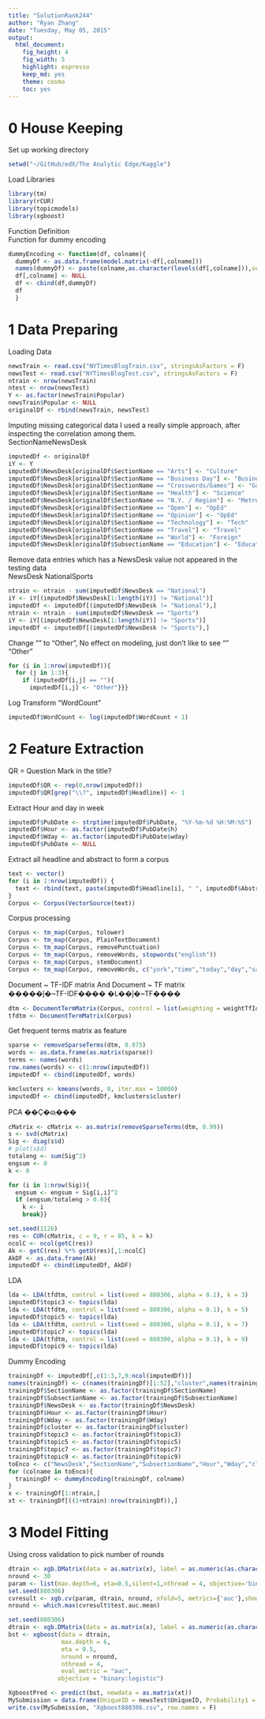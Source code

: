 ```yaml
---
title: "SolutionRank244"
author: "Ryan Zhang"
date: "Tuesday, May 05, 2015"
output:
  html_document:
    fig_height: 4
    fig_width: 5
    highlight: espresso
    keep_md: yes
    theme: cosmo
    toc: yes
---
```


# 0 House Keeping
Set up working directory    
```r
setwd("~/GitHub/edX/The Analytic Edge/Kaggle")
```

Load Libraries 
```r
library(tm)
library(rCUR)
library(topicmodels)
library(xgboost)
```

Function Definition   
Function for dummy encoding
```r
dummyEncoding <- function(df, colname){
  dummyDf <- as.data.frame(model.matrix(~df[,colname]))
  names(dummyDf) <- paste(colname,as.character(levels(df[,colname])),sep="")
  df[,colname] <- NULL
  df <- cbind(df,dummyDf)
  df
  }
```

# 1 Data Preparing
Loading Data  
```r
newsTrain <- read.csv("NYTimesBlogTrain.csv", stringsAsFactors = F)
newsTest <- read.csv("NYTimesBlogTest.csv", stringsAsFactors = F)
ntrain <- nrow(newsTrain)
ntest <- nrow(newsTest)
Y <- as.factor(newsTrain$Popular)
newsTrain$Popular <- NULL
originalDf <- rbind(newsTrain, newsTest)
```

Imputing missing categorical data
I used a really simple approach, after inspecting the correlation among them.   
SectionNameNewsDesk
```r
imputedDf <- originalDf
iY <- Y
imputedDf$NewsDesk[originalDf$SectionName == "Arts"] <- "Culture"
imputedDf$NewsDesk[originalDf$SectionName == "Business Day"] <- "Business"
imputedDf$NewsDesk[originalDf$SectionName == "Crosswords/Games"] <- "Games"
imputedDf$NewsDesk[originalDf$SectionName == "Health"] <- "Science"
imputedDf$NewsDesk[originalDf$SectionName == "N.Y. / Region"] <- "Metro"
imputedDf$NewsDesk[originalDf$SectionName == "Open"] <- "OpEd"
imputedDf$NewsDesk[originalDf$SectionName == "Opinion"] <- "OpEd"
imputedDf$NewsDesk[originalDf$SectionName == "Technology"] <- "Tech"
imputedDf$NewsDesk[originalDf$SectionName == "Travel"] <- "Travel"
imputedDf$NewsDesk[originalDf$SectionName == "World"] <- "Foreign"
imputedDf$NewsDesk[originalDf$SubsectionName == "Education"] <- "Education"
```

Remove data entries which has a NewsDesk value not appeared in the testing data    
NewsDesk NationalSports
```r
ntrain <- ntrain - sum(imputedDf$NewsDesk == "National")
iY <- iY[(imputedDf$NewsDesk[1:length(iY)] != "National")]
imputedDf <- imputedDf[(imputedDf$NewsDesk != "National"),]
ntrain <- ntrain - sum(imputedDf$NewsDesk == "Sports")
iY <- iY[(imputedDf$NewsDesk[1:length(iY)] != "Sports")]
imputedDf <- imputedDf[(imputedDf$NewsDesk != "Sports"),]
```

Change "" to "Other", No effect on modeling, just don't like to see ""   
"Other"
```r
for (i in 1:nrow(imputedDf)){
  for (j in 1:3){
    if (imputedDf[i,j] == ""){
      imputedDf[i,j] <- "Other"}}}
```

Log Transform "WordCount" 
```r
imputedDf$WordCount <- log(imputedDf$WordCount + 1)
```

# 2 Feature Extraction
QR = Question Mark in the title?    
```r
imputedDf$QR <- rep(0,nrow(imputedDf))
imputedDf$QR[grep("\\?", imputedDf$Headline)] <- 1
```

Extract Hour and day in week   
```r
imputedDf$PubDate <- strptime(imputedDf$PubDate, "%Y-%m-%d %H:%M:%S")
imputedDf$Hour <- as.factor(imputedDf$PubDate$h)
imputedDf$Wday <- as.factor(imputedDf$PubDate$wday)
imputedDf$PubDate <- NULL
```

Extract all headline and abstract to form a corpus     
```r
text <- vector()
for (i in 1:nrow(imputedDf)) {
  text <- rbind(text, paste(imputedDf$Headline[i], " ", imputedDf$Abstract[i]))
}
Corpus <- Corpus(VectorSource(text))
```

Corpus processing     
```r
Corpus <- tm_map(Corpus, tolower)     
Corpus <- tm_map(Corpus, PlainTextDocument)    
Corpus <- tm_map(Corpus, removePunctuation)    
Corpus <- tm_map(Corpus, removeWords, stopwords("english"))     
Corpus <- tm_map(Corpus, stemDocument)
Corpus <- tm_map(Corpus, removeWords, c("york","time","today","day","said","say","report","week","will","year","articl","can","daili","news"))
```

Document ~ TF-IDF matrix And Document ~ TF matrix    
�����ĵ�~TF-IDF���� �Լ��ĵ�~TF����     
```r
dtm <- DocumentTermMatrix(Corpus, control = list(weighting = weightTfIdf))   
tfdtm <- DocumentTermMatrix(Corpus)   
```

Get frequent terms matrix as feature    
```r
sparse <- removeSparseTerms(dtm, 0.975)
words <- as.data.frame(as.matrix(sparse))
terms <- names(words)
row.names(words) <- c(1:nrow(imputedDf))
imputedDf <- cbind(imputedDf, words)
```

```r
kmclusters <- kmeans(words, 8, iter.max = 10000)
imputedDf <- cbind(imputedDf, kmclusters$cluster)
```

PCA ��Ҫ�ɷַ���
```r
cMatrix <- cMatrix <- as.matrix(removeSparseTerms(dtm, 0.99))
s <- svd(cMatrix)
Sig <- diag(s$d)
# plot(s$d)
totaleng <- sum(Sig^2)
engsum <- 0
k <- 0

for (i in 1:nrow(Sig)){
  engsum <- engsum + Sig[i,i]^2
  if (engsum/totaleng > 0.8){
    k <- i
    break}}

set.seed(1126)
res <- CUR(cMatrix, c = 9, r = 85, k = k)
ncolC <- ncol(getC(res))
Ak <- getC(res) %*% getU(res)[,1:ncolC]
AkDF <- as.data.frame(Ak)
imputedDf <- cbind(imputedDf, AkDF)
```

LDA
```r
lda <- LDA(tfdtm, control = list(seed = 880306, alpha = 0.1), k = 3)
imputedDf$topic3 <- topics(lda)
lda <- LDA(tfdtm, control = list(seed = 880306, alpha = 0.1), k = 5)
imputedDf$topic5 <- topics(lda)
lda <- LDA(tfdtm, control = list(seed = 880306, alpha = 0.1), k = 7)
imputedDf$topic7 <- topics(lda)
lda <- LDA(tfdtm, control = list(seed = 880306, alpha = 0.1), k = 9)
imputedDf$topic9 <- topics(lda)
```

Dummy Encoding
```r
trainingDf <- imputedDf[,c(1:3,7,9:ncol(imputedDf))]
names(trainingDf) <- c(names(trainingDf)[1:52],"cluster",names(trainingDf)[54:ncol(trainingDf)])
trainingDf$SectionName <- as.factor(trainingDf$SectionName)
trainingDf$SubsectionName <- as.factor(trainingDf$SubsectionName)
trainingDf$NewsDesk <- as.factor(trainingDf$NewsDesk)
trainingDf$Hour <- as.factor(trainingDf$Hour)
trainingDf$Wday <- as.factor(trainingDf$Wday)
trainingDf$cluster <- as.factor(trainingDf$cluster)
trainingDf$topic3 <- as.factor(trainingDf$topic3)
trainingDf$topic5 <- as.factor(trainingDf$topic5)
trainingDf$topic7 <- as.factor(trainingDf$topic7)
trainingDf$topic9 <- as.factor(trainingDf$topic9)
toEnco <- c("NewsDesk","SectionName","SubsectionName","Hour","Wday","cluster","topic3","topic5","topic7","topic9")
for (colname in toEnco){
  trainingDf <- dummyEncoding(trainingDf, colname)
}
x <- trainingDf[1:ntrain,]
xt <- trainingDf[((1+ntrain):nrow(trainingDf)),]
```

# 3 Model Fitting
Using cross validation to pick number of rounds 
```r
dtrain <- xgb.DMatrix(data = as.matrix(x), label = as.numeric(as.character(iY)))
nround <- 30
param <- list(max.depth=6, eta=0.5,silent=1,nthread = 4, objective='binary:logistic')
set.seed(880306)
cvresult <- xgb.cv(param, dtrain, nround, nfold=5, metrics={'auc'},showsd = FALSE)
nround <- which.max(cvresult$test.auc.mean)
```

```r
set.seed(880306)
dtrain <- xgb.DMatrix(data = as.matrix(x), label = as.numeric(as.character(iY)))
bst <- xgboost(data = dtrain,
               max.depth = 6,
               eta = 0.5,
               nround = nround,
               nthread = 4,
               eval_metric = "auc",
              objective = "binary:logistic")
```

```r
XgboostPred <- predict(bst, newdata = as.matrix(xt))
MySubmission = data.frame(UniqueID = newsTest$UniqueID, Probability1 = XgboostPred)
write.csv(MySubmission, "Xgboost880306.csv", row.names = F)
```